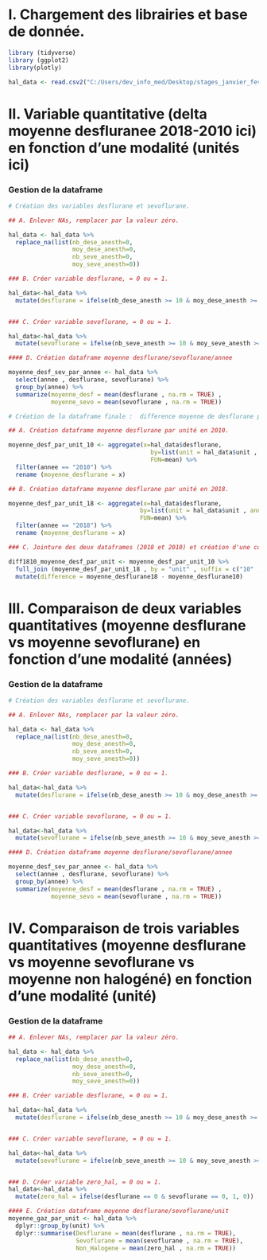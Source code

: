 # I. Chargement des librairies et base de donnée.

```r
library (tidyverse)
library (ggplot2)
library(plotly)

hal_data <- read.csv2("C:/Users/dev_info_med/Desktop/stages_janvier_fevrier_2020/hal_data.csv")

```
# II. Variable quantitative (delta moyenne desfluranee 2018-2010 ici)  en fonction d'une modalité (unités ici)

### Gestion de la dataframe

```r

# Création des variables desflurane et sevoflurane.

## A. Enlever NAs, remplacer par la valeur zéro.

hal_data <- hal_data %>% 
  replace_na(list(nb_dese_anesth=0,
                  moy_dese_anesth=0,
                  nb_seve_anesth=0,
                  moy_seve_anesth=0))

### B. Créer variable desflurane, = 0 ou = 1.

hal_data<-hal_data %>%
  mutate(desflurane = ifelse(nb_dese_anesth >= 10 & moy_dese_anesth >= 3.5, 1, 0))


### C. Créer variable sevoflurane, = 0 ou = 1.

hal_data<-hal_data %>%
  mutate(sevoflurane = ifelse(nb_seve_anesth >= 10 & moy_seve_anesth >= 0.8, 1, 0))

#### D. Création dataframe moyenne desflurane/sevoflurane/annee

moyenne_desf_sev_par_annee <- hal_data %>% 
  select(annee , desflurane, sevoflurane) %>% 
  group_by(annee) %>%
  summarize(moyenne_desf = mean(desflurane , na.rm = TRUE) ,
            moyenne_sevo = mean(sevoflurane , na.rm = TRUE))

# Création de la dataframe finale :  difference moyenne de desflurane par unité (2018-2010).

## A. Création dataframe moyenne desflurane par unité en 2010.

moyenne_desf_par_unit_10 <- aggregate(x=hal_data$desflurane,
                                        by=list(unit = hal_data$unit , annee = hal_data$annee),
                                        FUN=mean) %>%
  filter(annee == "2010") %>% 
  rename (moyenne_desflurane = x)

## B. Création dataframe moyenne desflurane par unité en 2018.

moyenne_desf_par_unit_18 <- aggregate(x=hal_data$desflurane,
                                     by=list(unit = hal_data$unit , annee = hal_data$annee),
                                     FUN=mean) %>%
  filter(annee == "2018") %>% 
  rename (moyenne_desflurane = x)

### C. Jointure des deux dataframes (2018 et 2010) et création d'une colonne difference entre les moyennes par unité.

diff1810_moyenne_desf_par_unit <- moyenne_desf_par_unit_10 %>%
  full_join (moyenne_desf_par_unit_18 , by = "unit" , suffix = c("10" , "18")) %>%
  mutate(difference = moyenne_desflurane18 - moyenne_desflurane10)
```

# III. Comparaison de deux variables quantitatives (moyenne desflurane vs moyenne sevoflurane) en fonction d'une modalité (années)

### Gestion de la dataframe

```r

# Création des variables desflurane et sevoflurane.

## A. Enlever NAs, remplacer par la valeur zéro.

hal_data <- hal_data %>% 
  replace_na(list(nb_dese_anesth=0,
                  moy_dese_anesth=0,
                  nb_seve_anesth=0,
                  moy_seve_anesth=0))

### B. Créer variable desflurane, = 0 ou = 1.

hal_data<-hal_data %>%
  mutate(desflurane = ifelse(nb_dese_anesth >= 10 & moy_dese_anesth >= 3.5, 1, 0))


### C. Créer variable sevoflurane, = 0 ou = 1.

hal_data<-hal_data %>%
  mutate(sevoflurane = ifelse(nb_seve_anesth >= 10 & moy_seve_anesth >= 0.8, 1, 0))

#### D. Création dataframe moyenne desflurane/sevoflurane/annee

moyenne_desf_sev_par_annee <- hal_data %>% 
  select(annee , desflurane, sevoflurane) %>% 
  group_by(annee) %>%
  summarize(moyenne_desf = mean(desflurane , na.rm = TRUE) ,
            moyenne_sevo = mean(sevoflurane , na.rm = TRUE))
```

# IV. Comparaison de trois variables quantitatives (moyenne desflurane vs moyenne sevoflurane vs moyenne non halogéné) en fonction d'une modalité (unité)



### Gestion de la dataframe

```r

## A. Enlever NAs, remplacer par la valeur zéro.

hal_data <- hal_data %>% 
  replace_na(list(nb_dese_anesth=0,
                  moy_dese_anesth=0,
                  nb_seve_anesth=0,
                  moy_seve_anesth=0))

### B. Créer variable desflurane, = 0 ou = 1.

hal_data<-hal_data %>%
  mutate(desflurane = ifelse(nb_dese_anesth >= 10 & moy_dese_anesth >= 3.5, 1, 0))


### C. Créer variable sevoflurane, = 0 ou = 1.

hal_data<-hal_data %>%
  mutate(sevoflurane = ifelse(nb_seve_anesth >= 10 & moy_seve_anesth >= 0.8, 1, 0))


### D. Créer variable zero_hal, = 0 ou = 1.
hal_data<-hal_data %>%
  mutate(zero_hal = ifelse(desflurane == 0 & sevoflurane == 0, 1, 0))

#### E. Création dataframe moyenne desflurane/sevoflurane/unit
moyenne_gaz_par_unit <- hal_data %>% 
  dplyr::group_by(unit) %>%
  dplyr::summarise(Desflurane = mean(desflurane , na.rm = TRUE),
                   Sevoflurane = mean(sevoflurane , na.rm = TRUE),
                   Non_Halogene = mean(zero_hal , na.rm = TRUE))

```
